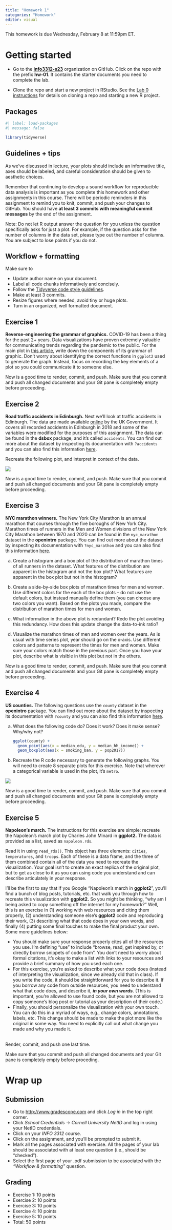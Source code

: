 ```yaml
---
title: "Homework 1"
categories: "Homework"
editor: visual
---
```


::: callout-important
This homework is due Wednesday, February 8 at 11:59pm ET.
:::

# Getting started

-   Go to the [**info3312-s23**](https://github.coecis.cornell.edu/info3312-s23) organization on GitHub. Click on the repo with the prefix **hw-01**. It contains the starter documents you need to complete the lab.

-   Clone the repo and start a new project in RStudio. See the [Lab 0 instructions](https://info3312.infosci.cornell.edu/labs/lab-00.html#clone-the-repo-start-new-rstudio-project) for details on cloning a repo and starting a new R project.

## Packages

```r
#| label: load-packages
#| message: false

library(tidyverse)
```

## Guidelines + tips

As we've discussed in lecture, your plots should include an informative title, axes should be labeled, and careful consideration should be given to aesthetic choices.

Remember that continuing to develop a sound workflow for reproducible data analysis is important as you complete this homework and other assignments in this course. There will be periodic reminders in this assignment to remind you to knit, commit, and push your changes to GitHub. You should have **at least 3 commits with meaningful commit messages** by the end of the assignment.

::: callout-note
Note: Do not let R output answer the question for you unless the question specifically asks for just a plot. For example, if the question asks for the number of columns in the data set, please type out the number of columns. You are subject to lose points if you do not.
:::

## Workflow + formatting

Make sure to

-   Update author name on your document.
-   Label all code chunks informatively and concisely.
-   Follow the [Tidyverse code style guidelines](https://style.tidyverse.org/).
-   Make at least 3 commits.
-   Resize figures where needed, avoid tiny or huge plots.
-   Turn in an organized, well formatted document.

## Exercise 1

**Reverse-engineering the grammar of graphics.** COVID-19 has been a thing for the past 2+ years. Data visualizations have proven extremely valuable for communicating trends regarding the pandemic to the public. For the main plot in [this article](https://www.axios.com/coronavirus-cases-testing-growth-62d6256b-33e2-491d-b94e-91110a74bc85.html), write down the components of its grammar of graphic. Don't worry about identifying the correct functions in `ggplot2` used to generate the graph. Instead, focus on recording the key elements of a plot so you could communicate it to someone else.

::: render-commit-push
Now is a good time to render, commit, and push. Make sure that you commit and push all changed documents and your Git pane is completely empty before proceeding. <br>
:::

## Exercise 2

**Road traffic accidents in Edinburgh.** Next we'll look at traffic accidents in Edinburgh. The data are made available [online](https://www.gov.uk/government/collections/road-traffic-statistics) by the UK Government. It covers all recorded accidents in Edinburgh in 2018 and some of the variables were modified for the purposes of this assignment. The data can be found in the **dsbox** package, and it's called `accidents`. You can find out more about the dataset by inspecting its documentation with `?accidents` and you can also find this information [here](https://rstudio-education.github.io/dsbox/reference/accidents.html).

Recreate the following plot, and interpret in context of the data.

![](01/accidents.png){fig-alt="Recreation of the required plot for exercise 2."}

::: render-commit-push
Now is a good time to render, commit, and push. Make sure that you commit and push all changed documents and your Git pane is completely empty before proceeding. <br>
:::

## Exercise 3

**NYC marathon winners.** The New York City Marathon is an annual marathon that courses through the five boroughs of New York City. Marathon times of runners in the Men and Women divisions of the New York City Marathon between 1970 and 2020 can be found in the `nyc_marathon` dataset in the **openintro** package. You can find out more about the dataset by inspecting its documentation with `?nyc_marathon` and you can also find this information [here](http://openintrostat.github.io/openintro/reference/nyc_marathon.html).

a.  Create a histogram and a box plot of the distribution of marathon times of all runners in the dataset. What features of the distribution are apparent in the histogram and not the box plot? What features are apparent in the box plot but not in the histogram?

b.  Create a side-by-side box plots of marathon times for men and women. Use different colors for the each of the box plots -- do not use the default colors, but instead manually define them (you can choose any two colors you want). Based on the plots you made, compare the distribution of marathon times for men and women.

c.  What information in the above plot is redundant? Redo the plot avoiding this redundancy. How does this update change the data-to-ink ratio?

a. Visualize the marathon times of men and women over the years. As is usual with time series plot, year should go on the x-axis. Use different colors and patterns to represent the times for men and women. Make sure your colors match those in the previous part. Once you have your plot, describe what is visible in this plot but not in the others.

::: render-commit-push
Now is a good time to render, commit, and push. Make sure that you commit and push all changed documents and your Git pane is completely empty before proceeding. <br>
:::

## Exercise 4

**US counties.** The following questions use the `county` dataset in the **openintro** package. You can find out more about the dataset by inspecting its documentation with `?county` and you can also find this information [here](https://openintrostat.github.io/usdata/reference/county.html).

a.  What does the following code do? Does it work? Does it make sense? Why/why not?

    ``` r
    ggplot(county) +
      geom_point(aes(x = median_edu, y = median_hh_income)) +
      geom_boxplot(aes(x = smoking_ban, y = pop2017))
    ```

b.  Recreate the R code necessary to generate the following graphs. You will need to create 8 separate plots for this exercise. Note that wherever a categorical variable is used in the plot, it's `metro`.

![](01/plots-recreation.png){fig-alt="Recreation of the required plot for exercise 4(b)."}

::: render-commit-push
Now is a good time to render, commit, and push. Make sure that you commit and push all changed documents and your Git pane is completely empty before proceeding. <br>
:::

## Exercise 5

**Napoleon's march.** The instructions for this exercise are simple: recreate the Napoleon's march plot by Charles John Minard in **ggplot2.** The data is provided as a list, saved as `napoleon.rds`.

Read it in using `read_rds()`. This object has three elements: `cities`, `temperatures`, and `troops`. Each of these is a data frame, and the three of them combined contain all of the data you need to recreate the visualization. Your goal isn't to create an exact replica of the original plot, but to get as close to it as you can using code you understand and can describe articulately in your response.

I'll be the first to say that if you Google "Napoleon's march in **ggplot2**", you'll find a bunch of blog posts, tutorials, etc. that walk you through how to recreate this visualization with **ggplot2.** So you might be thinking, "why am I being asked to copy something off the internet for my homework?" Well, this is an exercise in (1) working with web resources and citing them properly, (2) understanding someone else's **ggplot2** code and reproducing their work, (3) describing what that code does in your own words, and finally (4) putting some final touches to make the final product your own. Some more guidelines below:

-   You should make sure your response properly cites all of the resources you use. I'm defining "use" to include "browse, read, get inspired by, or directly borrow snippets of code from". You don't need to worry about formal citations, it's okay to make a list with links to your resources and provide a brief summary of how you used each one.
-   For this exercise, you're asked to describe what your code does (instead of interpreting the visualization, since we already did that in class). If you write the code, it should be straightforward for you to describe it. If you borrow any code from outside resources, you need to understand what that code does, and describe it, ***in your own words***. (This is important, you're allowed to use found code, but you are not allowed to copy someone's blog post or tutorial as your description of their code.)
-   Finally, you should personalize the visualization with your own touch. You can do this in a myriad of ways, e.g., change colors, annotations, labels, etc. This change should be made to make the plot more like the original in some way. You need to explicitly call out what change you made and why you made it.

::: render-commit-push
<br> Render, commit, and push one last time.

Make sure that you commit and push all changed documents and your Git pane is completely empty before proceding. <br>
:::

# Wrap up

## Submission

-   Go to <http://www.gradescope.com> and click *Log in* in the top right corner.
-   Click *School Credentials* $\rightarrow$ *Cornell University NetID* and log in using your NetID credentials.
-   Click on your *INFO 3312* course.
-   Click on the assignment, and you'll be prompted to submit it.
-   Mark all the pages associated with exercise. All the pages of your lab should be associated with at least one question (i.e., should be "checked").
-   Select the first page of your .pdf submission to be associated with the *"Workflow & formatting"* question.

## Grading

-   Exercise 1: 10 points
-   Exercise 2: 10 points
-   Exercise 3: 10 points
-   Exercise 4: 10 points
-   Exercise 5: 10 points
-   Total: 50 points
